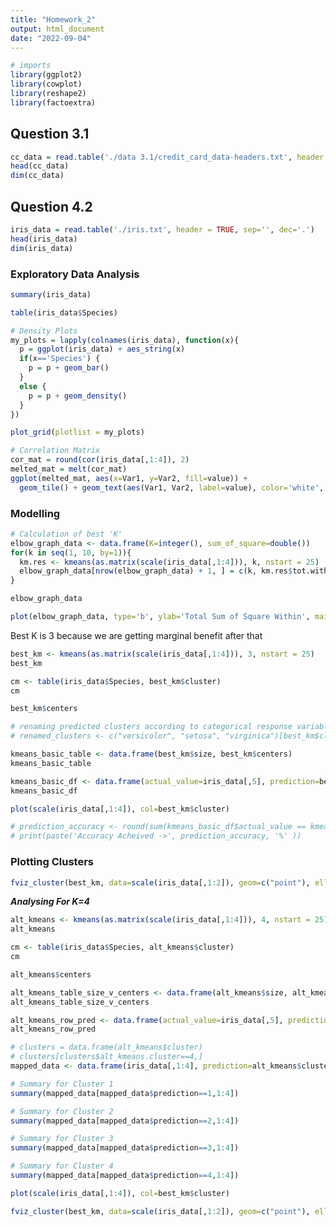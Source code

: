 ```yaml
---
title: "Homework_2"
output: html_document
date: "2022-09-04"
---
```


```r
# imports
library(ggplot2)
library(cowplot)
library(reshape2)
library(factoextra)
```

## Question 3.1

```r
cc_data = read.table('./data 3.1/credit_card_data-headers.txt', header = TRUE, sep='', dec='.')
head(cc_data)
dim(cc_data)
```

## Question 4.2

```r
iris_data = read.table('./iris.txt', header = TRUE, sep='', dec='.')
head(iris_data)
dim(iris_data)
```

### Exploratory Data Analysis

```r
summary(iris_data)
```

```r
table(iris_data$Species)
```


```r
# Density Plots
my_plots = lapply(colnames(iris_data), function(x){
  p = ggplot(iris_data) + aes_string(x)
  if(x=='Species') {
    p = p + geom_bar()
  }
  else {
    p = p + geom_density()
  }
})

plot_grid(plotlist = my_plots)
```

```r
# Correlation Matrix
cor_mat = round(cor(iris_data[,1:4]), 2)
melted_mat = melt(cor_mat)
ggplot(melted_mat, aes(x=Var1, y=Var2, fill=value)) +
  geom_tile() + geom_text(aes(Var1, Var2, label=value), color='white', size=3)
```

### Modelling

```r
# Calculation of best 'K'
elbow_graph_data <- data.frame(K=integer(), sum_of_square=double())
for(k in seq(1, 10, by=1)){
  km.res <- kmeans(as.matrix(scale(iris_data[,1:4])), k, nstart = 25)
  elbow_graph_data[nrow(elbow_graph_data) + 1, ] = c(k, km.res$tot.withinss)
}
```

```r
elbow_graph_data
```

```r
plot(elbow_graph_data, type='b', ylab='Total Sum of Square Within', main='Elbow Graph', )
```

Best K is 3 because we are getting marginal benefit after that

```r
best_km <- kmeans(as.matrix(scale(iris_data[,1:4])), 3, nstart = 25)
best_km
```

```r
cm <- table(iris_data$Species, best_km$cluster)
cm
```

```r
best_km$centers
```


```r
# renaming predicted clusters according to categorical response variable
# renamed_clusters <- c("versicolor", "setosa", "virginica")[best_km$cluster]
```

```r
kmeans_basic_table <- data.frame(best_km$size, best_km$centers)
kmeans_basic_table
```


```r
kmeans_basic_df <- data.frame(actual_value=iris_data[,5], prediction=best_km$cluster)
kmeans_basic_df
```


```r
plot(scale(iris_data[,1:4]), col=best_km$cluster)
```

```r
# prediction_accuracy <- round(sum(kmeans_basic_df$actual_value == kmeans_basic_df$prediction) / nrow(kmeans_basic_df) * 100, 2)
# print(paste('Accuracy Acheived ->', prediction_accuracy, '%' ))
```


### Plotting Clusters

```r
fviz_cluster(best_km, data=scale(iris_data[,1:2]), geom=c("point"), ellipse.type = "euclid")
```
***Analysing For K=4***

```r
alt_kmeans <- kmeans(as.matrix(scale(iris_data[,1:4])), 4, nstart = 25)
alt_kmeans
```

```r
cm <- table(iris_data$Species, alt_kmeans$cluster)
cm
```

```r
alt_kmeans$centers
```

```r
alt_kmeans_table_size_v_centers <- data.frame(alt_kmeans$size, alt_kmeans$centers)
alt_kmeans_table_size_v_centers
```


```r
alt_kmeans_row_pred <- data.frame(actual_value=iris_data[,5], prediction=alt_kmeans$cluster)
alt_kmeans_row_pred
```

```r
# clusters = data.frame(alt_kmeans$cluster)
# clusters[clusters$alt_kmeans.cluster==4,]
mapped_data <- data.frame(iris_data[,1:4], prediction=alt_kmeans$cluster)
```

```r
# Summary for Cluster 1
summary(mapped_data[mapped_data$prediction==1,1:4])
```

```r
# Summary for Cluster 2
summary(mapped_data[mapped_data$prediction==2,1:4])
```

```r
# Summary for Cluster 3
summary(mapped_data[mapped_data$prediction==3,1:4])
```

```r
# Summary for Cluster 4
summary(mapped_data[mapped_data$prediction==4,1:4])
```

```r
plot(scale(iris_data[,1:4]), col=best_km$cluster)
```

```r
fviz_cluster(best_km, data=scale(iris_data[,1:2]), geom=c("point"), ellipse.type = "euclid")
```

